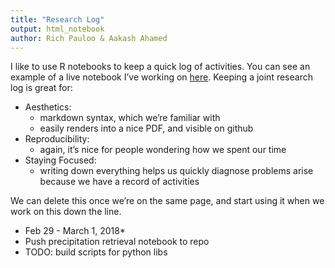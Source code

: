 ```yaml
---
title: "Research Log"
output: html_notebook
author: Rich Pauloo & Aakash Ahamed
---
```


I like to use R notebooks to keep a quick log of activities. You can see an example of a live notebook I've working on [here](https://github.com/richpauloo/kings-river-fan-tprogs/blob/master/documentation/README.Rmd). Keeping a joint research log is great for:  

* Aesthetics:  
    + markdown syntax, which we're familiar with  
    + easily renders into a nice PDF, and visible on github  
    
* Reproducibility:  
    + again, it's nice for people wondering how we spent our time  
  
* Staying Focused:  
    + writing down everything helps us quickly diagnose problems arise because we have a record of activities  
    
  
We can delete this once we're on the same page, and start using it when we work on this down the line.  

* Feb 29 - March 1, 2018* 
* Push precipitation retrieval notebook to repo
* TODO: build scripts for python libs